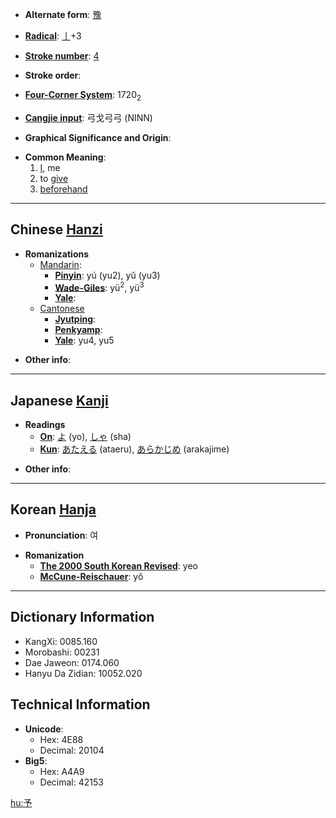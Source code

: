 * '''Alternate form''': [[豫]]

* '''[[Wiktionary:Chinese radical index| Radical]]''': [[Wiktionary:Chinese radical index 亅|亅]]+3

* '''[[Wiktionary:Chinese total strokes index|Stroke number]]''': [[Wiktionary:Chinese total strokes index 4|4]]

* '''Stroke order''': 

* '''[[Wiktionary:Chinese four corner index|Four-Corner System]]''': 1720<sub>2</sub>

* '''[[Wiktionary:Chinese Cangjie index|Cangjie input]]''': 弓戈弓弓 (NINN)

* '''Graphical Significance and Origin''': 

* '''Common Meaning''':
*# [[I]], me
*# to [[give]]
*# [[beforehand]]

----

== Chinese [[Hanzi]] ==

* '''Romanizations'''
** [[Mandarin]]:
*** '''[[Pinyin]]''': yú (yu2), yǔ (yu3)
*** '''[[Wade-Giles]]''': yü<sup>2</sup>, yü<sup>3</sup>
*** '''[[Yale]]''': 
**[[Cantonese]]
***'''[[Jyutping]]''':
***'''[[Penkyamp]]''': 
***'''[[Yale]]''': yu4, yu5

* '''Other info''': 

----

== Japanese [[Kanji]] ==

* '''Readings'''
** '''[[On]]''': [[よ]] (yo), [[しゃ]] (sha)
** '''[[Kun]]''': [[あたえる]] (ataeru), [[あらかじめ]] (arakajime)

* '''Other info''':  

----

== Korean [[Hanja]] ==

* '''Pronunciation''': 여

* '''Romanization'''
** '''[[The 2000 South Korean Revised Romanization|The 2000 South Korean Revised]]''': yeo
** '''[[McCune-Reischauer]]''': yŏ

----

== Dictionary Information ==

* KangXi: 0085.160
* Morobashi: 00231
* Dae Jaweon: 0174.060
* Hanyu Da Zidian: 10052.020

== Technical Information ==

* '''Unicode''':
** Hex: 4E88
** Decimal: 20104
* '''Big5''':
** Hex: A4A9
** Decimal: 42153

[[hu:予]]